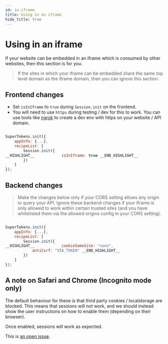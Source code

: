 ```yaml
---
id: in-iframe
title: Using in an iframe
hide_title: true
---
```


<!-- COPY DOCS -->
<!-- ./session/common-customizations/sessions/in-iframe.mdx -->

# Using in an iframe

If your website can be embedded in an iframe which is consumed by other websites, then this section is for you. 

> If the sites in which your iframe can be embedded share the same top level domain as the iframe domain, then you can ignore this section.

## Frontend changes

- Set `isInIframe` to `true` during `Session.init` on the frontend.
- You will need to use `https` during testing / dev for this to work. You can use tools like [ngrok](https://ngrok.com/) to create a dev env with https on your website / API domain. 

<!--DOCUSAURUS_CODE_TABS-->
<!--ReactJS-->
```js

SuperTokens.init({
    appInfo: {...},
    recipeList: [
        Session.init({
__HIGHLIGHT__            isInIframe: true __END_HIGHLIGHT__
        })
    ]
});

```
<!--END_DOCUSAURUS_CODE_TABS-->

## Backend changes

> Make the changes below only if your CORS setting allows any origin to query your API. Ignore these backend changes if your iframe is only allowed to work within certain trusted sites (and you have whitelisted them via the allowed origins config in your CORS setting).

<!--DOCUSAURUS_CODE_TABS-->
<!--NodeJS-->
```js

SuperTokens.init({
    appInfo: {...},
    recipeList: [
        Session.init({
__HIGHLIGHT__            cookieSameSite: "none",
            antiCsrf: "VIA_TOKEN" __END_HIGHLIGHT__
        })
    ]
});

```
<!--END_DOCUSAURUS_CODE_TABS-->

## A note on Safari and Chrome (Incognito mode only)

The default behaviour for these is that third party cookies / localstorage are blocked. This means that sessions will not work, and we should instead show the user instructions on how to enable them (depending on their browser).

Once enabled, sessions will work as expected.

This is [an open issue](https://github.com/supertokens/supertokens-core/issues/242).
